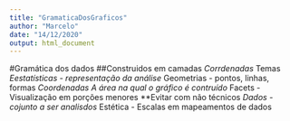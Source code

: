 ```yaml
---
title: "GramaticaDosGraficos"
author: "Marcelo"
date: "14/12/2020"
output: html_document
---
```


#Gramática dos dados
##Construidos em camadas
*Corrdenadas
*Temas
*Eestatísticas - representação da análise
*Geometrias - pontos, linhas, formas
*Coordenadas A área na qual o gráfico é contruído
*Facets - Visualização em porções menores
  **Evitar com não técnicos
*Dados - cojunto a ser analisdos
*Estética - Escalas em mapeamentos de dados

